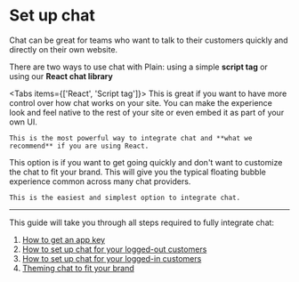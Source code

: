 
# Set up chat

Chat can be great for teams who want to talk to their customers quickly and directly on their own website.

There are two ways to use chat with Plain: using a simple **script tag** or using our **React chat library**

<Tabs items={['React', 'Script tag']}>
  <Tab>
    This is great if you want to have more control over how chat works on your site. You can make the experience look and feel native to the rest of your site or even embed it as part of your own UI.

    This is the most powerful way to integrate chat and **what we recommend** if you are using React.

  </Tab>

  <Tab>
    This option is if you want to get going quickly and don't want to customize the chat to fit your brand. This will give you the typical floating bubble experience common across many chat providers.

    This is the easiest and simplest option to integrate chat.

  </Tab>
</Tabs>

---

This guide will take you through all steps required to fully integrate chat:

1. [How to get an app key](/chat-setup/app-key)
2. [How to set up chat for your logged-out customers](/chat-setup/logged-out)
3. [How to set up chat for your logged-in customers](/chat-setup/logged-in)
4. [Theming chat to fit your brand](/chat-setup/theming)
